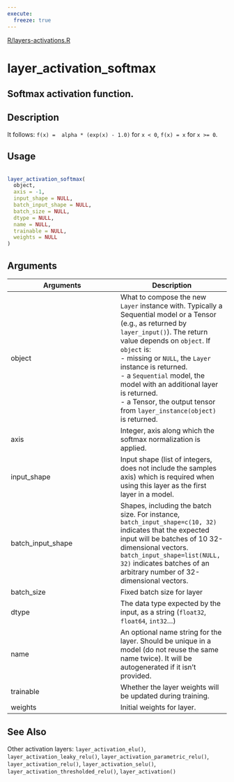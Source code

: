 ```yaml
---
execute:
  freeze: true
---
```


[R/layers-activations.R](https://github.com/rstudio/keras//blob/main/R/layers-activations.R#L222) 

# layer_activation_softmax

## Softmax activation function.

## Description
 It follows: `f(x) =  alpha * (exp(x) - 1.0)` for `x < 0`, `f(x) = x` for `x >= 0`. 


## Usage
```r
 
layer_activation_softmax( 
  object, 
  axis = -1, 
  input_shape = NULL, 
  batch_input_shape = NULL, 
  batch_size = NULL, 
  dtype = NULL, 
  name = NULL, 
  trainable = NULL, 
  weights = NULL 
) 
```

## Arguments
|Arguments|Description|
|---|---|
| object | What to compose the new `Layer` instance with. Typically a Sequential model or a Tensor (e.g., as returned by `layer_input()`). The return value depends on `object`. If `object` is:  <br>- missing or `NULL`, the `Layer` instance is returned. <br>- a `Sequential` model, the model with an additional layer is returned. <br>- a Tensor, the output tensor from `layer_instance(object)` is returned.  |
| axis | Integer, axis along which the softmax normalization is applied. |
| input_shape | Input shape (list of integers, does not include the samples axis) which is required when using this layer as the first layer in a model. |
| batch_input_shape | Shapes, including the batch size. For instance, `batch_input_shape=c(10, 32)` indicates that the expected input will be batches of 10 32-dimensional vectors. `batch_input_shape=list(NULL, 32)` indicates batches of an arbitrary number of 32-dimensional vectors. |
| batch_size | Fixed batch size for layer |
| dtype | The data type expected by the input, as a string (`float32`, `float64`, `int32`...) |
| name | An optional name string for the layer. Should be unique in a model (do not reuse the same name twice). It will be autogenerated if it isn't provided. |
| trainable | Whether the layer weights will be updated during training. |
| weights | Initial weights for layer. |






## See Also
 Other activation layers:  `layer_activation_elu()`, `layer_activation_leaky_relu()`, `layer_activation_parametric_relu()`, `layer_activation_relu()`, `layer_activation_selu()`, `layer_activation_thresholded_relu()`, `layer_activation()` 

